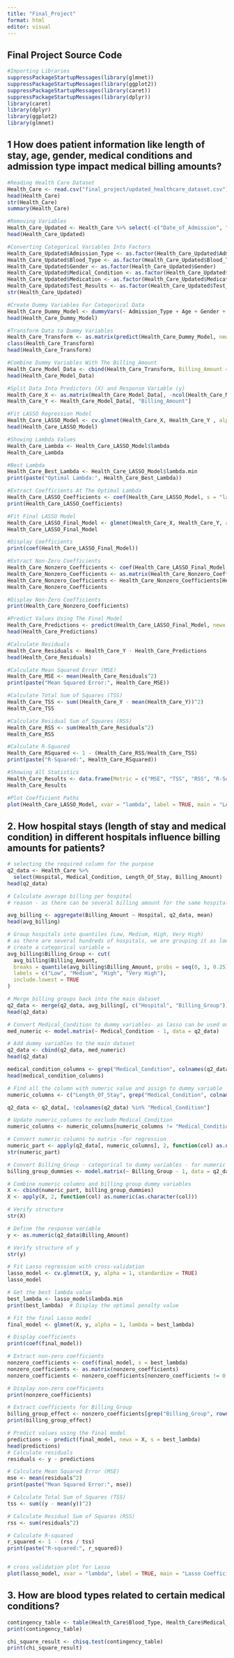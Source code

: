 ```yaml
---
title: "Final_Project"
format: html
editor: visual
---
```


## Final Project Source Code

```r
#Importing Libraries
suppressPackageStartupMessages(library(glmnet))
suppressPackageStartupMessages(library(ggplot2))
suppressPackageStartupMessages(library(caret))
suppressPackageStartupMessages(library(dplyr))
library(caret)
library(dplyr)
library(ggplot2)
library(glmnet)
```

## 1 How does patient information like length of stay, age, gender, medical conditions and admission type impact medical billing amounts?

```r
#Reading Health Care Dataset
Health_Care <- read.csv("final_project/updated_healthcare_dataset.csv")
head(Health_Care)
str(Health_Care)
summary(Health_Care)
```

```r
#Removing Variables
Health_Care_Updated <- Health_Care %>% select(-c("Date_of_Admission", "Discharge_Date", "Hospital", "Insurance_Provider", "Name"))
head(Health_Care_Updated)
```

```r
#Converting Categorical Variables Into Factors
Health_Care_Updated$Admission_Type <- as.factor(Health_Care_Updated$Admission_Type)
Health_Care_Updated$Blood_Type <- as.factor(Health_Care_Updated$Blood_Type)
Health_Care_Updated$Gender <- as.factor(Health_Care_Updated$Gender)
Health_Care_Updated$Medical_Condition <- as.factor(Health_Care_Updated$Medical_Condition)
Health_Care_Updated$Medication <- as.factor(Health_Care_Updated$Medication)
Health_Care_Updated$Test_Results <- as.factor(Health_Care_Updated$Test_Results)
str(Health_Care_Updated)
```

```r
#Create Dummy Variables For Categorical Data
Health_Care_Dummy_Model <- dummyVars(~ Admission_Type + Age + Gender + Blood_Type + Gender + Medical_Condition + Medication + Test_Results, data = Health_Care_Updated)
head(Health_Care_Dummy_Model)

```

```r
#Transform Data to Dummy Variables
Health_Care_Transform <- as.matrix(predict(Health_Care_Dummy_Model, newdata = Health_Care_Updated))
class(Health_Care_Transform)
head(Health_Care_Transform)
```

```r
#Combine Dummy Variables With The Billing_Amount
Health_Care_Model_Data <- cbind(Health_Care_Transform, Billing_Amount = Health_Care_Updated$Billing_Amount, Health_Care_Updated$Age, Health_Care_Updated$Length_Of_Stay)
head(Health_Care_Model_Data)
```

```r
#Split Data Into Predictors (X) and Response Variable (y)
Health_Care_X <- as.matrix(Health_Care_Model_Data[, -ncol(Health_Care_Model_Data)])  
Health_Care_Y <- Health_Care_Model_Data[, "Billing_Amount"]
```

```r
#Fit LASSO Regression Model
Health_Care_LASSO_Model <- cv.glmnet(Health_Care_X, Health_Care_Y , alpha = 1, standardize = TRUE)
head(Health_Care_LASSO_Model)
```

```r
#Showing Lambda Values
Health_Care_Lambda <- Health_Care_LASSO_Model$lambda
Health_Care_Lambda
```

```r
#Best Lambda
Health_Care_Best_Lambda <- Health_Care_LASSO_Model$lambda.min 
print(paste("Optimal Lambda:", Health_Care_Best_Lambda))
```

```r
#Extract Coefficients At The Optimal Lambda
Health_Care_LASSO_Coefficients <- coef(Health_Care_LASSO_Model, s = "lambda.min")
print(Health_Care_LASSO_Coefficients)
```

```r
#Fit Final LASSO Model
Health_Care_LASSO_Final_Model <- glmnet(Health_Care_X, Health_Care_Y, alpha = 1, lambda = Health_Care_Best_Lambda)
Health_Care_LASSO_Final_Model
```

```r
#Display Coefficients
print(coef(Health_Care_LASSO_Final_Model))
```

```r
#Extract Non-Zero Coefficients
Health_Care_Nonzero_Coefficients <- coef(Health_Care_LASSO_Final_Model, s = Health_Care_Best_Lambda)
Health_Care_Nonzero_Coefficients <- as.matrix(Health_Care_Nonzero_Coefficients)
Health_Care_Nonzero_Coefficients <- Health_Care_Nonzero_Coefficients[Health_Care_Nonzero_Coefficients != 0, , drop = FALSE]
Health_Care_Nonzero_Coefficients

#Display Non-Zero Coefficients
print(Health_Care_Nonzero_Coefficients)
```

```r
#Predict Values Using The Final Model
Health_Care_Predictions <- predict(Health_Care_LASSO_Final_Model, newx = Health_Care_X, s = Health_Care_Best_Lambda)
head(Health_Care_Predictions)
```

```r
#Calculate Residuals
Health_Care_Residuals <- Health_Care_Y - Health_Care_Predictions
head(Health_Care_Residuals)

#Calculate Mean Squared Error (MSE)
Health_Care_MSE <- mean(Health_Care_Residuals^2)
print(paste("Mean Squared Error:", Health_Care_MSE))
```

```r
#Calculate Total Sum of Squares (TSS)
Health_Care_TSS <- sum((Health_Care_Y - mean(Health_Care_Y))^2)
Health_Care_TSS 

#Calculate Residual Sum of Squares (RSS)
Health_Care_RSS <- sum(Health_Care_Residuals^2)
Health_Care_RSS 
```

```r
#Calculate R-Squared
Health_Care_RSquared <- 1 - (Health_Care_RSS/Health_Care_TSS)
print(paste("R-Squared:", Health_Care_RSquared))

#Showing All Statistics
Health_Care_Results <- data.frame(Metric = c("MSE", "TSS", "RSS", "R-Squared"), Value = c(Health_Care_MSE, Health_Care_TSS, Health_Care_RSS, Health_Care_RSquared))
Health_Care_Results
```

```r
#Plot Coefficient Paths
plot(Health_Care_LASSO_Model, xvar = "lambda", label = TRUE, main = "LASSO Coefficient Paths")
```

## 2. How hospital stays (length of stay and medical condition) in different hospitals influence billing amounts for patients?

```r
# selecting the required column for the purpose
q2_data <- Health_Care %>%
  select(Hospital, Medical_Condition, Length_Of_Stay, Billing_Amount)
head(q2_data)

# Calculate average billing per hospital
# reason - as there can be several billing amount for the same hospital

avg_billing <- aggregate(Billing_Amount ~ Hospital, q2_data, mean)
head(avg_billing)
```

```r
# Group hospitals into quantiles (Low, Medium, High, Very High)
# as there are several hundreds of hospitals, we are grouping it as low, medium, high
# create a categorical variable = 
avg_billing$Billing_Group <- cut(
  avg_billing$Billing_Amount, 
  breaks = quantile(avg_billing$Billing_Amount, probs = seq(0, 1, 0.25)), 
  labels = c("Low", "Medium", "High", "Very High"), 
  include.lowest = TRUE
)

# Merge billing groups back into the main dataset
q2_data <- merge(q2_data, avg_billing[, c("Hospital", "Billing_Group")], by = "Hospital")
head(q2_data)
```

```r
# Convert Medical_Condition to dummy variables- as lasso can be used ony for numerical variable
med_numeric <- model.matrix(~ Medical_Condition - 1, data = q2_data)

# Add dummy variables to the main dataset
q2_data <- cbind(q2_data, med_numeric)
head(q2_data)

medical_condition_columns <- grep("Medical_Condition", colnames(q2_data), value = TRUE)
head(medical_condition_columns)
```

```r
# Find all the column with numeric value and assign to dummy variable
numeric_columns <- c("Length_Of_Stay", grep("Medical_Condition", colnames(q2_data), value = TRUE))

q2_data <- q2_data[, !colnames(q2_data) %in% "Medical_Condition"]

# Update numeric_columns to exclude Medical_Condition
numeric_columns <- numeric_columns[numeric_columns != "Medical_Condition"]
```

```r
# Convert numeric columns to matrix -for regression
numeric_part <- apply(q2_data[, numeric_columns], 2, function(col) as.numeric(as.character(col)))
str(numeric_part)

# Convert Billing_Group - categorical to dummy variables - for numeric 
billing_group_dummies <- model.matrix(~ Billing_Group - 1, data = q2_data)

# Combine numeric columns and billing group dummy variables
X <- cbind(numeric_part, billing_group_dummies)
X <- apply(X, 2, function(col) as.numeric(as.character(col)))

# Verify structure
str(X)

# Define the response variable
y <- as.numeric(q2_data$Billing_Amount)

# Verify structure of y
str(y)
```

```r
# Fit Lasso regression with cross-validation
lasso_model <- cv.glmnet(X, y, alpha = 1, standardize = TRUE)
lasso_model

# Get the best lambda value
best_lambda <- lasso_model$lambda.min 
print(best_lambda)  # Display the optimal penalty value

# Fit the final Lasso model
final_model <- glmnet(X, y, alpha = 1, lambda = best_lambda)

# Display coefficients
print(coef(final_model))
```

```r
# Extract non-zero coefficients
nonzero_coefficients <- coef(final_model, s = best_lambda)
nonzero_coefficients <- as.matrix(nonzero_coefficients)
nonzero_coefficients <- nonzero_coefficients[nonzero_coefficients != 0, , drop = FALSE]

# Display non-zero coefficients
print(nonzero_coefficients)
```

```r
# Extract coefficients for Billing_Group
billing_group_effect <- nonzero_coefficients[grep("Billing_Group", rownames(nonzero_coefficients)), ]
print(billing_group_effect)

# Predict values using the final model
predictions <- predict(final_model, newx = X, s = best_lambda)
head(predictions)
# Calculate residuals
residuals <- y - predictions

# Calculate Mean Squared Error (MSE)
mse <- mean(residuals^2)
print(paste("Mean Squared Error:", mse))

# Calculate Total Sum of Squares (TSS)
tss <- sum((y - mean(y))^2)

# Calculate Residual Sum of Squares (RSS)
rss <- sum(residuals^2)

# Calculate R-squared
r_squared <- 1 - (rss / tss)
print(paste("R-squared:", r_squared))


# cross validation plot for Lasso
plot(lasso_model, xvar = "lambda", label = TRUE, main = "Lasso Coefficient Paths")

```

## 3. How are blood types related to certain medical conditions?

```r
contingency_table <- table(Health_Care$Blood_Type, Health_Care$Medical_Condition)
print(contingency_table)
```

```r
chi_square_result <- chisq.test(contingency_table)
print(chi_square_result)
```
